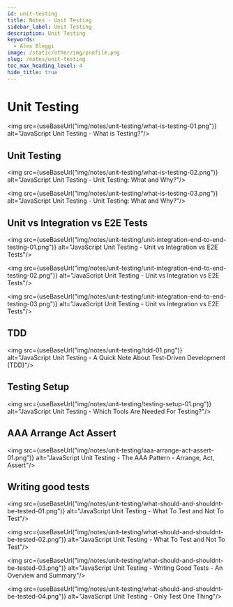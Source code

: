 ```yaml
---
id: unit-testing
title: Notes · Unit Testing
sidebar_label: Unit Testing
description: Unit Testing
keywords:
  - Alex Bleggi
image: /static/other/img/profile.png
slug: /notes/unit-testing
toc_max_heading_level: 4
hide_title: true
---
```



# Unit Testing

<img src={useBaseUrl("img/notes/unit-testing/what-is-testing-01.png")} alt="JavaScript Unit Testing - What is Testing?"/>

## Unit Testing

<img src={useBaseUrl("img/notes/unit-testing/what-is-testing-02.png")} alt="JavaScript Unit Testing - Unit Testing: What and Why?"/>

<img src={useBaseUrl("img/notes/unit-testing/what-is-testing-03.png")} alt="JavaScript Unit Testing - Unit Testing: What and Why?"/>

## Unit vs Integration vs E2E Tests

<img src={useBaseUrl("img/notes/unit-testing/unit-integration-end-to-end-testing-01.png")} alt="JavaScript Unit Testing - Unit vs Integration vs E2E Tests"/>

<img src={useBaseUrl("img/notes/unit-testing/unit-integration-end-to-end-testing-02.png")} alt="JavaScript Unit Testing - Unit vs Integration vs E2E Tests"/>

<img src={useBaseUrl("img/notes/unit-testing/unit-integration-end-to-end-testing-03.png")} alt="JavaScript Unit Testing - Unit vs Integration vs E2E Tests"/>

## TDD

<img src={useBaseUrl("img/notes/unit-testing/tdd-01.png")} alt="JavaScript Unit Testing - A Quick Note About Test-Driven Development (TDD)"/>

## Testing Setup

<img src={useBaseUrl("img/notes/unit-testing/testing-setup-01.png")} alt="JavaScript Unit Testing - Which Tools Are Needed For Testing?"/>

## AAA Arrange Act Assert

<img src={useBaseUrl("img/notes/unit-testing/aaa-arrange-act-assert-01.png")} alt="JavaScript Unit Testing - The AAA Pattern - Arrange, Act, Assert"/>

## Writing good tests

<img src={useBaseUrl("img/notes/unit-testing/what-should-and-shouldnt-be-tested-01.png")} alt="JavaScript Unit Testing - What To Test and Not To Test"/>

<img src={useBaseUrl("img/notes/unit-testing/what-should-and-shouldnt-be-tested-02.png")} alt="JavaScript Unit Testing - What To Test and Not To Test"/>

<img src={useBaseUrl("img/notes/unit-testing/what-should-and-shouldnt-be-tested-03.png")} alt="JavaScript Unit Testing - Writing Good Tests - An Overview and Summary"/>

<img src={useBaseUrl("img/notes/unit-testing/what-should-and-shouldnt-be-tested-04.png")} alt="JavaScript Unit Testing - Only Test One Thing"/>

